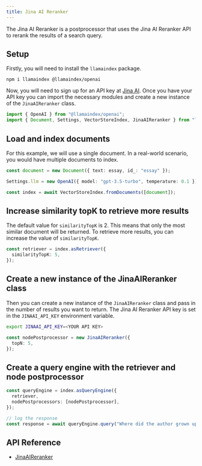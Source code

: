 ```yaml
---
title: Jina AI Reranker
---
```


The Jina AI Reranker is a postprocessor that uses the Jina AI Reranker API to rerank the results of a search query.

## Setup

Firstly, you will need to install the `llamaindex` package.

```package-install
npm i llamaindex @llamaindex/openai
```

Now, you will need to sign up for an API key at [Jina AI](https://jina.ai/reranker). Once you have your API key you can import the necessary modules and create a new instance of the `JinaAIReranker` class.

```ts
import { OpenAI } from "@llamaindex/openai";
import { Document, Settings, VectorStoreIndex, JinaAIReranker } from "llamaindex";
```

## Load and index documents

For this example, we will use a single document. In a real-world scenario, you would have multiple documents to index.

```ts
const document = new Document({ text: essay, id_: "essay" });

Settings.llm = new OpenAI({ model: "gpt-3.5-turbo", temperature: 0.1 });

const index = await VectorStoreIndex.fromDocuments([document]);
```

## Increase similarity topK to retrieve more results

The default value for `similarityTopK` is 2. This means that only the most similar document will be returned. To retrieve more results, you can increase the value of `similarityTopK`.

```ts
const retriever = index.asRetriever({
  similarityTopK: 5,
});
```

## Create a new instance of the JinaAIReranker class

Then you can create a new instance of the `JinaAIReranker` class and pass in the number of results you want to return.
The Jina AI Reranker API key is set in the `JINAAI_API_KEY` environment variable.

```bash
export JINAAI_API_KEY=<YOUR API KEY>
```

```ts
const nodePostprocessor = new JinaAIReranker({
  topN: 5,
});
```

## Create a query engine with the retriever and node postprocessor

```ts
const queryEngine = index.asQueryEngine({
  retriever,
  nodePostprocessors: [nodePostprocessor],
});

// log the response
const response = await queryEngine.query("Where did the author grown up?");
```

## API Reference

- [JinaAIReranker](/typescript/framework-api-reference/classes/jinaaireranker/)
